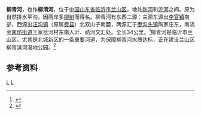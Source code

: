 '''柳青河'''，也作'''柳清河'''，位于[[中国|中国]][[山东省|山东省]][[临沂市|临沂市]][[兰山区|兰山区]]，地处[[祊河|祊河]]和[[沂河|沂河]]之间。原为自然排水平沟，因两岸多[[柳树|柳树]]而得名。柳青河有东西二源：主源东源出[[李官镇_(临沂市)|李官镇]]南部，西源出[[汪沟镇|汪沟镇]]（原属[[费县|费县]]）北双山子南麓，两源汇于[[枣沟头镇|枣沟头镇]]陶家庄东，南流至[[南坊街道|南坊街道]]王家岔河村东南入沂、祊河交汇处。全长34公里。<ref>{{cite web | language = zh-cn | publisher = 新华网山东频道 | title = 柳清河 | url = http://www.sd.xinhuanet.com/news/2004-07/14/content_2494821.htm | date = 2004-07-14 | accessdate = 2013-05-09 | deadurl = yes | archiveurl = https://web.archive.org/web/20160304104336/http://www.sd.xinhuanet.com/news/2004-07/14/content_2494821.htm | archivedate = 2016-03-04 }}</ref>柳青河是临沂市兰山区、尤其是北城新区的一条重要河道，为保障柳青河水质达标，正在建设兰山区柳青滨河湿地公园。<ref>{{cite web | language = zh-cn | publisher = 临沂市政府 | title = 兰山区柳青河上将建350亩湿地公园 | url = http://www.linyi.gov.cn/info/egovinfo/zwgk/zwgk_page/004228977-02_gzdt_/2012-1101002.htm | date = 2012-11-01 | accessdate = 2013-05-09 | deadurl = yes | archiveurl = https://web.archive.org/web/20160304205931/http://www.linyi.gov.cn/info/egovinfo/zwgk/zwgk_page/004228977-02_gzdt_/2012-1101002.htm | archivedate = 2016-03-04 }}</ref>

==参考资料==
{{reflist}}
[[Category:沂沭泗河水系|L]]
[[Category:山东河流|L]]